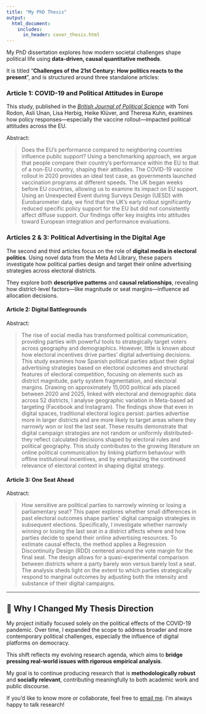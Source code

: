 ```yaml
---
title: "My PhD Thesis"
output:
  html_document:
    includes:
      in_header: cover_thesis.html
---
```


My PhD dissertation explores how modern societal challenges shape political life using **data-driven, causal quantitative methods**.

It is titled "**Challenges of the 21st Century: How politics reacts to the present**", and is structured around three standalone articles:

### Article 1: COVID-19 and Political Attitudes in Europe

This study, published in the [*British Journal of Political Science*](https://doi.org/10.1017/S0007123424000802) with Toni Rodon, Asli Unan, Lisa Herbig, Heike Klüver, and Theresa Kuhn, examines how policy responses—especially the vaccine rollout—impacted political attitudes across the EU.

Abstract:

> Does the EU’s performance compared to neighboring countries influence public support? Using a benchmarking approach, we argue that people compare their country’s performance within the EU to that of a non-EU country, shaping their attitudes. The COVID-19 vaccine rollout in 2020 provides an ideal test case, as governments launched vaccination programs at different speeds. The UK began weeks before EU countries, allowing us to examine its impact on EU support. Using an Unexpected Event during Surveys Design (UESD) with Eurobarometer data, we find that the UK’s early rollout significantly reduced specific policy support for the EU but did not consistently affect diffuse support. Our findings offer key insights into attitudes toward European integration and performance evaluations.

### Articles 2 & 3: Political Advertising in the Digital Age

The second and third articles focus on the role of **digital media in electoral politics**. Using novel data from the Meta Ad Library, these papers investigate how political parties design and target their online advertising strategies across electoral districts.

They explore both **descriptive patterns** and **causal relationships**, revealing how district-level factors—like magnitude or seat margins—influence ad allocation decisions.

#### Article 2: Digital Battlegrounds

Abstract:

>  The rise of social media has transformed political communication, providing parties with powerful tools to strategically target voters across geography and demographics. However, little is known about how electoral incentives drive parties' digital advertising decisions. This study examines how Spanish political parties adjust their digital advertising strategies based on electoral outcomes and structural features of electoral competition, focusing on elements such as district magnitude, party system fragmentation, and electoral margins. Drawing on approximately 15,000 political ads placed between 2020 and 2025, linked with electoral and demographic data across 52 districts, I analyse geographic variation in Meta-based ad targeting (Facebook and Instagram). The findings show that even in digital spaces, traditional electoral logics persist: parties advertise more in larger districts and are more likely to target areas where they narrowly won or lost the last seat. These results demonstrate that digital campaign strategies are not random or uniformly distributed-they reflect calculated decisions shaped by electoral rules and political geography. This study contributes to the growing literature on online political communication by linking platform behaviour with offline institutional incentives, and by emphasizing the continued relevance of electoral context in shaping digital strategy.

#### Article 3: One Seat Ahead

Abstract:

> How sensitive are political parties to narrowly winning or losing a parliamentary seat? This paper explores whether small differences in past electoral outcomes shape parties' digital campaign strategies in subsequent elections. Specifically, I investigate whether narrowly winning or losing the last seat in a district affects where and how parties decide to spend their online advertising resources. To estimate causal effects, the method applies a Regression Discontinuity Design (RDD) centered around the vote margin for the final seat. The design allows for a quasi-experimental comparison between districts where a party barely won versus barely lost a seat. The analysis sheds light on the extent to which parties strategically respond to marginal outcomes by adjusting both the intensity and substance of their digital campaigns.

---

## 💭 Why I Changed My Thesis Direction

My project initially focused solely on the political effects of the COVID-19 pandemic. Over time, I expanded the scope to address broader and more contemporary political challenges, especially the influence of digital platforms on democracy.

This shift reflects my evolving research agenda, which aims to **bridge pressing real-world issues with rigorous empirical analysis**.

My goal is to continue producing research that is **methodologically robust** and **socially relevant**, contributing meaningfully to both academic work and public discourse.

If you’d like to know more or collaborate, feel free to [email me](mailto:irene.rodriguez@upf.edu). I’m always happy to talk research!